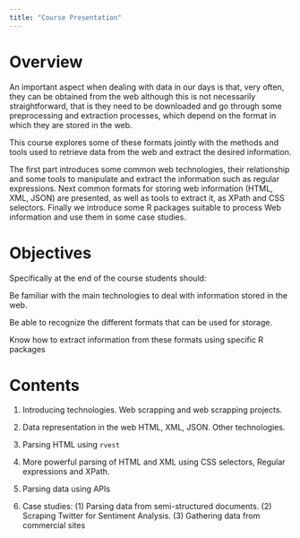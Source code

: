 ```yaml
---
title: "Course Presentation"
---
```


# Overview

An important aspect when dealing with data in our days is that, very often, they can be obtained from the web although this is not necessarily straightforward, that is they need to be downloaded and go through some preprocessing and extraction processes, which depend on the format in which they are stored in the web.

This course explores some of these formats jointly with the methods and tools used to retrieve data from the web and extract the desired information.

The first part introduces some common web technologies, their relationship and some tools to manipulate and extract the information such as regular expressions. Next common formats for storing web information (HTML, XML, JSON) are presented, as well as tools to extract it, as XPath and CSS selectors. Finally we introduce some R packages suitable to process Web information and use them in some case studies.

# Objectives

Specifically at the end of the course students should:

Be familiar with the main technologies to deal with information stored in the web.

Be able to recognize the different formats that can be used for storage.

Know how to extract information from these formats using specific R packages

# Contents

1. Introducing technologies. Web scrapping and web scrapping projects.

2. Data representation in the web HTML, XML, JSON. Other technologies.

3. Parsing HTML using `rvest`

4. More powerful parsing of HTML and XML using CSS selectors, Regular expressions and XPath.


5. Parsing data using APIs


6. Case studies: (1) Parsing data from semi-structured documents. (2) Scraping Twitter for Sentiment Analysis. (3) Gathering data from commercial sites

